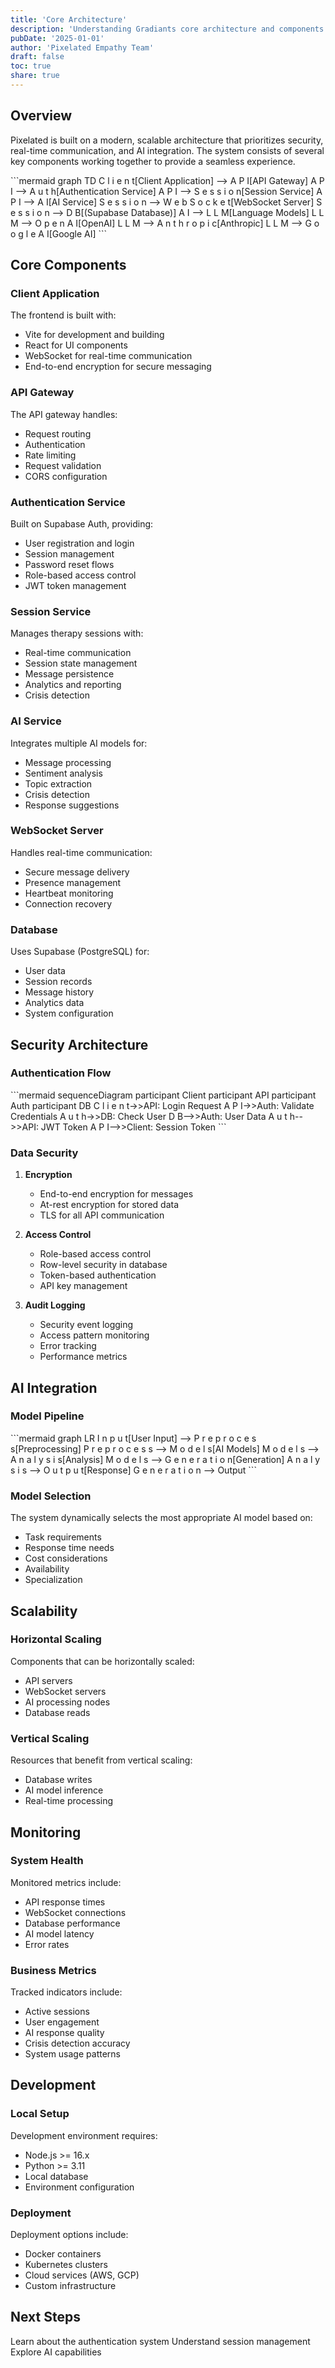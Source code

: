 ```yaml
---
title: 'Core Architecture'
description: 'Understanding Gradiants core architecture and components'
pubDate: '2025-01-01'
author: 'Pixelated Empathy Team'
draft: false
toc: true
share: true
---
```


## Overview

Pixelated is built on a modern, scalable architecture that prioritizes security, real-time communication, and AI integration. The system consists of several key components working together to provide a seamless experience.

<Frame>
```mermaid
graph TD
  C
  l
  i
  e
  n
  t[Client Application]
  --> 
  A
  P
  I[API Gateway]
  A
  P
  I
  --> 
  A
  u
  t
  h[Authentication Service]
  A
  P
  I
  --> 
  S
  e
  s
  s
  i
  o
  n[Session Service]
  A
  P
  I
  --> 
  A
  I[AI Service]
  S
  e
  s
  s
  i
  o
  n
  --> 
  W
  e
  b
  S
  o
  c
  k
  e
  t[WebSocket Server]
  S
  e
  s
  s
  i
  o
  n
  --> 
  D
  B[(Supabase Database)]
  A
  I
  --> 
  L
  L
  M[Language Models]
  L
  L
  M
  --> 
  O
  p
  e
  n
  A
  I[OpenAI]
  L
  L
  M
  --> 
  A
  n
  t
  h
  r
  o
  p
  i
  c[Anthropic]
  L
  L
  M
  --> 
  G
  o
  o
  g
  l
  e
  A
  I[Google AI]
```
</Frame>

## Core Components

### Client Application

The frontend is built with:

- Vite for development and building
- React for UI components
- WebSocket for real-time communication
- End-to-end encryption for secure messaging

### API Gateway

The API gateway handles:

- Request routing
- Authentication
- Rate limiting
- Request validation
- CORS configuration

### Authentication Service

Built on Supabase Auth, providing:

- User registration and login
- Session management
- Password reset flows
- Role-based access control
- JWT token management

### Session Service

Manages therapy sessions with:

- Real-time communication
- Session state management
- Message persistence
- Analytics and reporting
- Crisis detection

### AI Service

Integrates multiple AI models for:

- Message processing
- Sentiment analysis
- Topic extraction
- Crisis detection
- Response suggestions

### WebSocket Server

Handles real-time communication:

- Secure message delivery
- Presence management
- Heartbeat monitoring
- Connection recovery

### Database

Uses Supabase (PostgreSQL) for:

- User data
- Session records
- Message history
- Analytics data
- System configuration

## Security Architecture

### Authentication Flow

<Frame>
```mermaid
sequenceDiagram
  participant Client
  participant API
  participant Auth
  participant DB
  C
  l
  i
  e
  n
  t->>API: Login Request
  A
  P
  I->>Auth: Validate Credentials
  A
  u
  t
  h->>DB: Check User
  D
  B-->>Auth: User Data
  A
  u
  t
  h-->>API: JWT Token
  A
  P
  I-->>Client: Session Token
```
</Frame>

### Data Security

1. **Encryption**

   - End-to-end encryption for messages
   - At-rest encryption for stored data
   - TLS for all API communication

2. **Access Control**

   - Role-based access control
   - Row-level security in database
   - Token-based authentication
   - API key management

3. **Audit Logging**
   - Security event logging
   - Access pattern monitoring
   - Error tracking
   - Performance metrics

## AI Integration

### Model Pipeline

<Frame>
```mermaid
graph LR
  I
  n
  p
  u
  t[User Input]
  --> 
  P
  r
  e
  p
  r
  o
  c
  e
  s
  s[Preprocessing]
  P
  r
  e
  p
  r
  o
  c
  e
  s
  s
  --> 
  M
  o
  d
  e
  l
  s[AI Models]
  M
  o
  d
  e
  l
  s
  --> 
  A
  n
  a
  l
  y
  s
  i
  s[Analysis]
  M
  o
  d
  e
  l
  s
  --> 
  G
  e
  n
  e
  r
  a
  t
  i
  o
  n[Generation]
  A
  n
  a
  l
  y
  s
  i
  s
  --> 
  O
  u
  t
  p
  u
  t[Response]
  G
  e
  n
  e
  r
  a
  t
  i
  o
  n
  --> Output
```
</Frame>

### Model Selection

The system dynamically selects the most appropriate AI model based on:

- Task requirements
- Response time needs
- Cost considerations
- Availability
- Specialization

## Scalability

### Horizontal Scaling

Components that can be horizontally scaled:

- API servers
- WebSocket servers
- AI processing nodes
- Database reads

### Vertical Scaling

Resources that benefit from vertical scaling:

- Database writes
- AI model inference
- Real-time processing

## Monitoring

### System Health

Monitored metrics include:

- API response times
- WebSocket connections
- Database performance
- AI model latency
- Error rates

### Business Metrics

Tracked indicators include:

- Active sessions
- User engagement
- AI response quality
- Crisis detection accuracy
- System usage patterns

## Development

### Local Setup

Development environment requires:

- Node.js >= 16.x
- Python >= 3.11
- Local database
- Environment configuration

### Deployment

Deployment options include:

- Docker containers
- Kubernetes clusters
- Cloud services (AWS, GCP)
- Custom infrastructure

## Next Steps

<CardGroup>
  <Card title="Authentication" icon="lock" href="/core/authentication">
    Learn about the authentication system
  </Card>
  <Card title="Sessions" icon="messages" href="/core/sessions">
    Understand session management
  </Card>
  <Card title="AI Integration" icon="robot" href="/core/ai-integration">
    Explore AI capabilities
  </Card>
</CardGroup>
